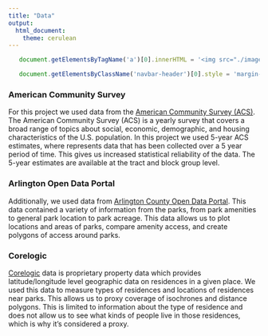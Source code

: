 ```yaml
---
title: "Data"
output: 
  html_document:
    theme: cerulean
---
```

```js

   document.getElementsByTagName('a')[0].innerHTML = '<img src="./images/DSPG_white-01.png" width="120px" />'

   document.getElementsByClassName('navbar-header')[0].style = 'margin-top:-10px;'

```

### American Community Survey   
For this project we used data from the [American Community Survey (ACS)](https://www.census.gov/programs-surveys/acs/data.html). The American Community Survey (ACS) is a yearly survey that covers a broad range of topics about social, economic, demographic, and housing characteristics of the U.S. population. In this project we used 5-year ACS estimates, where represents data that has been collected over a 5 year period of time. This gives us increased statistical reliability of the data. The 5-year estimates are available at the tract and block group level.

### Arlington Open Data Portal 
Additionally, we used data from [Arlington County Open Data Portal](https://data.arlingtonva.us/). This data contained a variety of information from the parks, from park amenities to general park location to park acreage. This data allows us to plot locations and areas of parks, compare amenity access, and create polygons of access around parks.

### Corelogic
[Corelogic](https://www.corelogic.com/) data is proprietary property data which provides latitude/longitude level geographic data on residences in a given place. We used this data to measure types of residences and locations of residences near parks. This allows us to proxy coverage of isochrones and distance polygons. This is limited to information about the type of residence and does not allow us to see what kinds of people live in those residences, which is why it's considered a proxy.




      